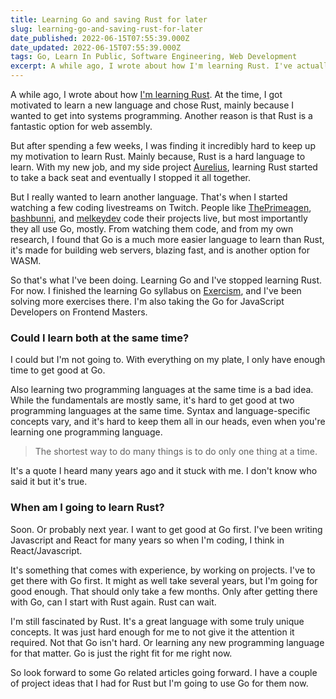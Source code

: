 ```yaml
---
title: Learning Go and saving Rust for later
slug: learning-go-and-saving-rust-for-later
date_published: 2022-06-15T07:55:39.000Z
date_updated: 2022-06-15T07:55:39.000Z
tags: Go, Learn In Public, Software Engineering, Web Development
excerpt: A while ago, I wrote about how I'm learning Rust. I've actually stopped and chose to learn Go instead. 
---
```


A while ago, I wrote about how [I'm learning Rust](__GHOST_URL__/learning-rust-as-a-javascript-developer/). At the time, I got motivated to learn a new language and chose Rust, mainly because I wanted to get into systems programming. Another reason is that Rust is a fantastic option for web assembly.

But after spending a few weeks, I was finding it incredibly hard to keep up my motivation to learn Rust. Mainly because, Rust is a hard language to learn. With my new job, and my side project [Aurelius](https://aurelius.ink), learning Rust started to take a back seat and eventually I stopped it all together.

But I really wanted to learn another language. That's when I started watching a few coding livestreams on Twitch. People like [ThePrimeagen](https://www.twitch.tv/theprimeagen), [bashbunni](https://www.twitch.tv/bashbunni), and [melkeydev](https://www.twitch.tv/melkeydev) code their projects live, but most importantly they all use Go, mostly. From watching them code, and from my own research, I found that Go is a much more easier language to learn than Rust, it's made for building web servers, blazing fast, and is another option for WASM.

So that's what I've been doing. Learning Go and I've stopped learning Rust. For now. I finished the learning Go syllabus on [Exercism](https://exercism.org/), and I've been solving more exercises there. I'm also taking the Go for JavaScript Developers on Frontend Masters.

### Could I learn both at the same time?

I could but I'm not going to. With everything on my plate, I only have enough time to get good at Go.

Also learning two programming languages at the same time is a bad idea. While the fundamentals are mostly same, it's hard to get good at two programming languages at the same time. Syntax and language-specific concepts vary, and it's hard to keep them all in our heads, even when you're learning one programming language.

> The shortest way to do many things is to do only one thing at a time.

It's a quote I heard many years ago and it stuck with me. I don't know who said it but it's true.

### When am I going to learn Rust?

Soon. Or probably next year. I want to get good at Go first. I've been writing Javascript and React for many years so when I'm coding, I think in React/Javascript. 

It's something that comes with experience, by working on projects. I've to get there with Go first. It might as well take several years, but I'm going for good enough. That should only take a few months. Only after getting there with Go, can I start with Rust again. Rust can wait.

I'm still fascinated by Rust. It's a great language with some truly unique concepts. It was just hard enough for me to not give it the attention it required. Not that Go isn't hard. Or learning any new programming language for that matter. Go is just the right fit for me right now.

So look forward to some Go related articles going forward. I have a couple of project ideas that I had for Rust but I'm going to use Go for them now. 
